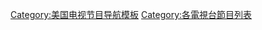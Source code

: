 {{Navbox
|name = Crackle
|title = {{link-en|Crackle|Crackle (company)}}原創節目
|listclass = hlist

| group1 = 過去節目
| list1  =
* {{link-en|死亡天使|Angel of Death (web series)}}{{small|（2009）}}
* {{link-en|盜亦有道 (電視劇)|The Bannen Way|盜亦有道}}{{small|（2009–2010）}}
* [[清除者]]{{small|（2013–2014）}}
* {{link-en|來自地下室|From the Basement}}{{small|（2006–2009）}}
* {{link-en|監獄之惑|Jailbait (web series)}}{{small|（2011）}}
* {{link-en|諧星乘車買咖啡|Comedians in Cars Getting Coffee}}{{small|（2012–2017）}}
* {{link-en|隔離真相|Sequestered (TV series)}}{{small|（2014）}}
* {{link-en|殞落明星|Star-ving}}{{small|（2009）}}
* {{link-en|星球活路|Trenches (web series)}}{{small|（2009–2010）}}
* {{link-en|醒屍|Woke Up Dead}}{{small|（2009）}}

| group2 = 現正播出
| list2  = 
* {{link-en|辣手藏家|The Art of More}}{{small|（2015–）}}
* {{link-en|殺無赦 (電視劇)|Chosen (TV series)|殺無赦}}{{small|（2013–）}}
* {{link-en|危險邊緣之運動篇|Jeopardy! broadcast information#Sports Jeopardy!}}{{small|（2014–）}}
* {{link-en|超能豪宅|SuperMansion}}{{small|（2015–）}}
* {{link-en|創業公司 (電視劇)|StartUp (TV series)|創業公司}}{{small|（2016–）}}
* {{le|名模大間諜：超級模特兒|Zoolander: Super Model}}{{small|（2016–）}}
* [[偷拐搶騙 (電視劇)|偷拐搶騙]]{{small|（2017–）}}

| group4 = 電影
| list4  = 
* {{le|偷天駭客|The Throwaways (film)}}
* {{le|死亡復甦：瞭望台|Dead Rising: Watchtower}}
* {{le|傻喬歷險記2|Joe Dirt 2: Beautiful Loser}}
* {{le|死亡復甦2：終極遊戲|Dead Rising: Endgame}}

| group3 = 即將播出
| list3  = 
}}
<noinclude>
{{collapsible option}}
{{美國電視網節目}}
[[Category:美国电视节目导航模板]]
[[Category:各電視台節目列表]]
</noinclude>